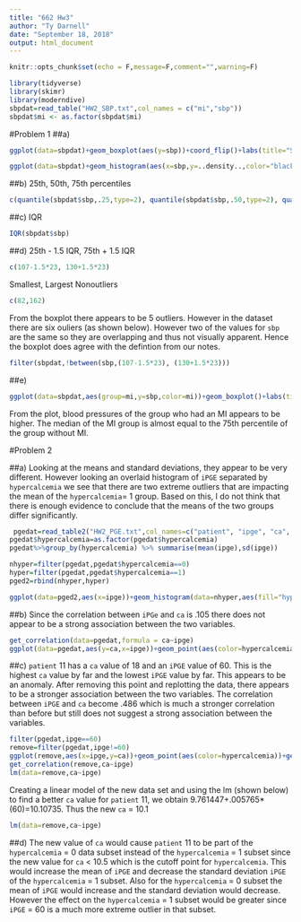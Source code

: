 ```yaml
---
title: "662 Hw3"
author: "Ty Darnell"
date: "September 18, 2018"
output: html_document
---
```

```r
knitr::opts_chunk$set(echo = F,message=F,comment="",warning=F)
```

```r
library(tidyverse)
library(skimr)
library(moderndive)
sbpdat=read_table("HW2_SBP.txt",col_names = c("mi","sbp"))
sbpdat$mi <- as.factor(sbpdat$mi)
```

#Problem 1
##a)
```r
ggplot(data=sbpdat)+geom_boxplot(aes(y=sbp))+coord_flip()+labs(title="Systolic Blood Pressure Boxplot",y="Systolic Blood Pressure")

ggplot(data=sbpdat)+geom_histogram(aes(x=sbp,y=..density..,color="black",fill=sbp),show.legend = F)+labs(title="Systolic Blood Pressure Histogram",x="Systolic Blood Pressure")
```

##b)
25th, 50th, 75th percentiles
```r
c(quantile(sbpdat$sbp,.25,type=2), quantile(sbpdat$sbp,.50,type=2), quantile(sbpdat$sbp,.75,type=2))
```

##c)
IQR
```r
IQR(sbpdat$sbp)
```

##d)
25th - 1.5 IQR, 75th + 1.5 IQR
```r
c(107-1.5*23, 130+1.5*23)
```

Smallest, Largest Nonoutliers
```r
c(82,162)
```

From the boxplot there appears to be 5 outliers. However in the dataset there are six ouliers (as shown below). However two of the values for `sbp` are the same so they are overlapping and thus not visually apparent. Hence the boxplot does agree with the defintion from our notes.
```r
filter(sbpdat,!between(sbp,(107-1.5*23), (130+1.5*23)))
```

##e)

```r
ggplot(data=sbpdat,aes(group=mi,y=sbp,color=mi))+geom_boxplot()+labs(title="Systolic Blood Pressure Boxplot",y="Systolic Blood Pressure")+coord_flip()+scale_colour_grey()
```

From the plot, blood pressures of the group who had an MI appears to be higher. The median of the MI group is almost equal to the 75th percentile of the group without MI.

#Problem 2

##a)
Looking at the means and standard deviations, they appear to be very different. However looking an overlaid histogram of `iPGE` separated by `hypercalcemia` we see that there are two extreme outliers that are impacting the mean of the `hypercalcemia`= 1 group. Based on this, I do not think that there is enough evidence to conclude that the means of the two groups differ significantly.
```r
 pgedat=read_table2("HW2_PGE.txt",col_names=c("patient", "ipge", "ca", "hypercalcemia"))
pgedat$hypercalcemia=as.factor(pgedat$hypercalcemia)
pgedat%>%group_by(hypercalcemia) %>% summarise(mean(ipge),sd(ipge))

nhyper=filter(pgedat,pgedat$hypercalcemia==0)
hyper=filter(pgedat,pgedat$hypercalcemia==1)
pged2=rbind(nhyper,hyper)

ggplot(data=pged2,aes(x=ipge))+geom_histogram(data=nhyper,aes(fill="hypercalcemia=0"),alpha=.5,binwidth=50)+geom_histogram(data=hyper,aes(fill="hypercalcemia=1"),alpha=.5,binwidth=50)
```

##b)
Since the correlation between `iPGe` and `ca` is .105 there does not appear to be a strong association between the two variables.
```r
get_correlation(data=pgedat,formula = ca~ipge)
ggplot(data=pgedat,aes(y=ca,x=ipge))+geom_point(aes(color=hypercalcemia))+geom_smooth(method="lm")
```

##c)
`patient` 11 has a `ca` value of 18 and an `iPGE` value of 60. This is the highest `ca` value by far and the lowest `iPGE` value by far. This appears to be an anomaly. After removing this point and replotting the data, there appears to be a stronger association between the two variables. The correlation between `iPGE` and `ca` become .486 which is much a stronger correlation than before but still does not suggest a strong association between the variables.

```r
filter(pgedat,ipge==60)
remove=filter(pgedat,ipge!=60)
ggplot(remove,aes(x=ipge,y=ca))+geom_point(aes(color=hypercalcemia))+geom_smooth(method="lm")
get_correlation(remove,ca~ipge)
lm(data=remove,ca~ipge)
```

Creating a linear model of the new data set and using the lm (shown below) to find a better `ca` value for `patient` 11, we obtain 9.761447+.005765*(60)=10.10735. Thus the new `ca` = 10.1
```r
lm(data=remove,ca~ipge)
```

##d)
The new value of `ca` would cause `patient` 11 to be part of the `hypercalcemia` = 0 data subset instead of the `hypercalcemia` = 1 subset since the new value for `ca` <  10.5 which is the cutoff point for `hypercalcemia`.
This would increase the mean of `iPGE` and decrease the standard deviation `iPGE` of the `hypercalcemia` = 1 subset. Also for the `hypercalcemia` = 0 subset the mean of `iPGE` would increase and the standard deviation would decrease. However the effect on the `hypercalcemia` = 1 subset would be greater since `iPGE` = 60 is a much more extreme outlier in that subset.

```r

```